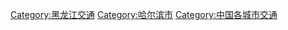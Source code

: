 {{Catnav|頁面分類|各種主題的頁面分類|依中国各省来作的分类|中國各省交通|黑龙江交通}}
{{Commonscat|Transport in Harbin}}

{{catmore}}

[[Category:黑龙江交通|Category:黑龙江交通]]
[[Category:哈尔滨市|Category:哈尔滨市]]
[[Category:中国各城市交通|Category:中国各城市交通]]